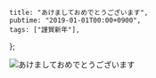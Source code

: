     title: "あけましておめでとうございます",
    pubtime: "2019-01-01T00:00+0900",
    tags: ["謹賀新年"],
};

![あけましておめでとうございます](/blog/2019/01/new-year.png)
